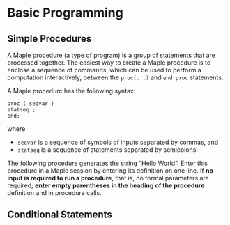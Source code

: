 # Basic Programming 
## Simple Procedures


A Maple procedure (a type of program) is a group of statements  that are processed together. The easiest way to create a Maple procedure is to enclose a sequence of commands, which can be used to perform a computation interactively, between the `proc(...)` and `end proc` statements.

A Maple procedurc has the following syntax:
```
proc ( seqvar )
statseq ;
end;
```
where

- `seqvar` is a sequence of symbols of inputs separated by commas, and 
- `statseq` is a sequence of statements separated by semicolons.

The following procedure generates the string "Hello World". Enter this procedure in a Maple session by entering its definition on one line. If **no input is required to run a procedure**, that is, no formal parameters are required; **enter empty parentheses in the heading of the procedure** definition and in procedure calls.

### 

## Conditional Statements